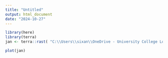```yaml
---
title: "Untitled"
output: html_document
date: "2024-10-27"
---
```


```r
library(here)
library(terra)
jan <- terra::rast( "C:\\Users\\sixan\\OneDrive - University College London\\CASA\\05 GIS\\week3\\data\\wc2.1_5m_srad\\wc2.1_5m_srad_01.tif")
```

```r
plot(jan)
```
